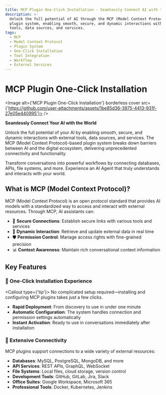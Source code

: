 ```yaml
---
title: MCP Plugin One-Click Installation - Seamlessly Connect AI with the World
description: >-
  Unlock the full potential of AI through the MCP (Model Context Protocol)
  plugin system, enabling smooth, secure, and dynamic interactions with external
  tools, data sources, and services.
tags:
  - MCP
  - Model Context Protocol
  - Plugin System
  - One-Click Installation
  - Tool Integration
  - Workflow
  - External Services
---
```


# MCP Plugin One-Click Installation

<Image alt={'MCP Plugin One-Click Installation'} borderless cover src={'https://github.com/user-attachments/assets/1be85d36-3975-4413-931f-27e05e440995'}> />

**Seamlessly Connect Your AI with the World**

Unlock the full potential of your AI by enabling smooth, secure, and dynamic interactions with external tools, data sources, and services. The MCP (Model Context Protocol)-based plugin system breaks down barriers between AI and the digital ecosystem, delivering unprecedented connectivity and functionality.

Transform conversations into powerful workflows by connecting databases, APIs, file systems, and more. Experience an AI Agent that truly understands and interacts with your world.

## What is MCP (Model Context Protocol)?

MCP (Model Context Protocol) is an open protocol standard that provides AI models with a standardized way to access and interact with external resources. Through MCP, AI assistants can:

- 🔗 **Secure Connections**: Establish secure links with various tools and services  
- 🔄 **Dynamic Interaction**: Retrieve and update external data in real time  
- 🛡️ **Permission Control**: Manage access rights with fine-grained precision  
- 📊 **Context Awareness**: Maintain rich conversational context information  

## Key Features

### 🚀 One-Click Installation Experience

<Callout type={'tip'}>
No complicated setup required—installing and configuring MCP plugins takes just a few clicks.
</Callout>

- **Rapid Deployment**: From discovery to use in under one minute  
- **Automatic Configuration**: The system handles connection and permission settings automatically  
- **Instant Activation**: Ready to use in conversations immediately after installation  

### 🔌 Extensive Connectivity

MCP plugins support connections to a wide variety of external resources:

- **Databases**: MySQL, PostgreSQL, MongoDB, and more  
- **API Services**: REST APIs, GraphQL, WebSocket  
- **File Systems**: Local files, cloud storage, version control  
- **Development Tools**: GitHub, GitLab, Jira, Slack  
- **Office Suites**: Google Workspace, Microsoft 365  
- **Professional Tools**: Docker, Kubernetes, Jenkins

